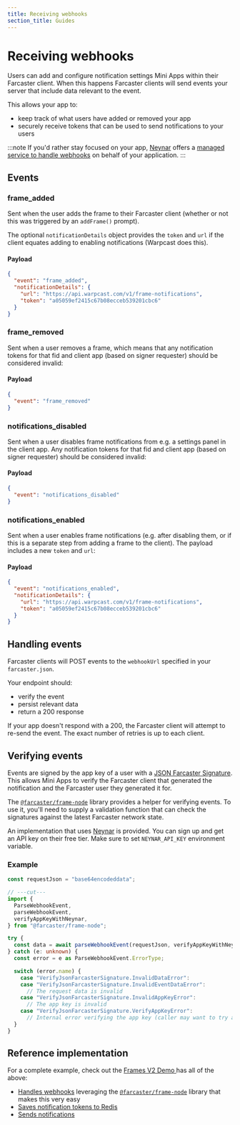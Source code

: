 ```yaml
---
title: Receiving webhooks
section_title: Guides
---
```


# Receiving webhooks

Users can add and configure notification settings Mini Apps within their
Farcaster client. When this happens Farcaster clients will send events your
server that include data relevant to the event.

This allows your app to:
- keep track of what users have added or removed your app
- securely receive tokens that can be used to send notifications to your users

:::note
If you'd rather stay focused on your app, [Neynar](https://neynar.com) offers a
[managed service to handle
webhooks](https://docs.neynar.com/docs/send-notifications-to-frame-users#step-1-add-events-webhook-url-to-frame-manifest)
on behalf of your application.
:::

## Events

### frame_added

Sent when the user adds the frame to their Farcaster client (whether or not
this was triggered by an `addFrame()` prompt).

The optional `notificationDetails` object provides the `token` and `url` if the
client equates adding to enabling notifications (Warpcast does this).

#### Payload

```json
{
  "event": "frame_added",
  "notificationDetails": {
    "url": "https://api.warpcast.com/v1/frame-notifications",
    "token": "a05059ef2415c67b08ecceb539201cbc6"
  }
}
```

### frame_removed

Sent when a user removes a frame, which means that any notification tokens for
that fid and client app (based on signer requester) should be considered
invalid:

#### Payload

```json
{
  "event": "frame_removed"
}
```

### notifications_disabled

Sent when a user disables frame notifications from e.g. a settings panel in the
client app. Any notification tokens for that fid and client app (based on
signer requester) should be considered invalid:

#### Payload

```json
{
  "event": "notifications_disabled"
}
```

### notifications_enabled

Sent when a user enables frame notifications (e.g. after disabling them, or if
this is a separate step from adding a frame to the client). The payload
includes a new `token` and `url`:

#### Payload

```json
{
  "event": "notifications_enabled",
  "notificationDetails": {
    "url": "https://api.warpcast.com/v1/frame-notifications",
    "token": "a05059ef2415c67b08ecceb539201cbc6"
  }
}
```

## Handling events

Farcaster clients will POST events to the `webhookUrl` specified in your `farcaster.json`.

Your endpoint should:
- verify the event
- persist relevant data
- return a 200 response

If your app doesn't respond with a 200, the Farcaster client will attempt to
re-send the event. The exact number of retries is up to each client.

## Verifying events

Events are signed by the app key of a user with a [JSON Farcaster
Signature](https://github.com/farcasterxyz/protocol/discussions/208). This allows
Mini Apps to verify the Farcaster client that generated the notification and the 
Farcaster user they generated it for. 

The
[`@farcaster/frame-node`](https://github.com/farcasterxyz/frames/tree/main/packages/frame-node)
library provides a helper for verifying events. To use it, you'll need to supply a validation
function that can check the signatures against the latest Farcaster network state.

An implementation that uses [Neynar](https://neynar.com) is provided. You can sign up and get
an API key on their free tier. Make sure to set `NEYNAR_API_KEY` environment variable.

### Example

```ts twoslash
const requestJson = "base64encodeddata";

// ---cut---
import {
  ParseWebhookEvent,
  parseWebhookEvent,
  verifyAppKeyWithNeynar,
} from "@farcaster/frame-node";

try {
  const data = await parseWebhookEvent(requestJson, verifyAppKeyWithNeynar);
} catch (e: unknown) {
  const error = e as ParseWebhookEvent.ErrorType;

  switch (error.name) {
    case "VerifyJsonFarcasterSignature.InvalidDataError":
    case "VerifyJsonFarcasterSignature.InvalidEventDataError":
      // The request data is invalid
    case "VerifyJsonFarcasterSignature.InvalidAppKeyError":
      // The app key is invalid
    case "VerifyJsonFarcasterSignature.VerifyAppKeyError":
      // Internal error verifying the app key (caller may want to try again)
  }
}
```

## Reference implementation

For a complete example, check out the [Frames V2 Demo
](https://github.com/farcasterxyz/frames-v2-demo) has all of the above:

- [Handles webhooks](https://github.com/farcasterxyz/frames-v2-demo/blob/main/src/app/api/webhook/route.ts) leveraging the [`@farcaster/frame-node`](https://github.com/farcasterxyz/frames/tree/main/packages/frame-node) library that makes this very easy
- [Saves notification tokens to Redis](https://github.com/farcasterxyz/frames-v2-demo/blob/main/src/lib/kv.ts)
- [Sends notifications](https://github.com/farcasterxyz/frames-v2-demo/blob/main/src/lib/notifs.ts)
